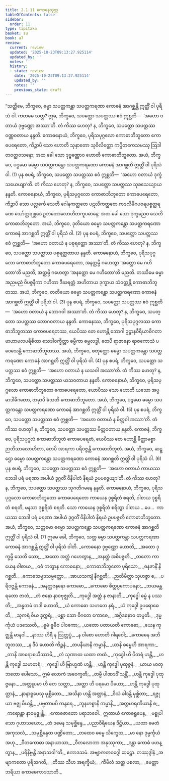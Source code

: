 ```yaml
---
title: 2.1.11 ကောဓနသုတ္တ
tableOfContents: false
sidebar:
  order: 11
type: tipitaka
basket: su
book: a7
review:
  current: review
  updated: '2025-10-23T09:13:27.925114'
  updated_by: ''
  notes: ''
  history:
  - state: review
    date: '2025-10-23T09:13:27.925114'
    updated_by: ''
    notes: ''
    previous_state: draft
---
```



<ReviewStatus review={frontmatter.review} showDetails={true} />

<HypothesisAnnotation frontmatter={frontmatter} />

<DynamicBreadcrumb />

<Division number="64" book="a7" e="ch" v="16" p="469">

<Paragraph number="429" book="a7">
“သတ္တိမေ, ဘိက္ခဝေ, ဓမ္မာ သပတ္တကန္တာ သပတ္တကရဏာ ကောဓနံ အာဂစ္ဆန္တိ ဣတ္ထိံ ဝါ ပုရိသံ ဝါ. ကတမေ သတ္တ? ဣဓ, ဘိက္ခဝေ, သပတ္တော သပတ္တဿ ဧဝံ ဣစ္ဆတိ—  ‘အဟော ဝတာယံ ဒုဗ္ဗဏ္ဏော အဿာ’တိ. တံ ကိဿ ဟေတု? န, ဘိက္ခဝေ, သပတ္တော သပတ္တဿ ဝဏ္ဏဝတာယ နန္ဒတိ. ကောဓနောယံ, ဘိက္ခဝေ, ပုရိသပုဂ္ဂလော ကောဓာဘိဘူတော ကောဓပရေတော, ကိဉ္စာပိ သော ဟောတိ သုနှာတော သုဝိလိတ္တော ကပ္ပိတကေသမဿု ဩဒါတဝတ္ထဝသနော; အထ ခေါ သော ဒုဗ္ဗဏ္ဏောဝ ဟောတိ ကောဓာဘိဘူတော. အယံ, ဘိက္ခဝေ, ပဌမော ဓမ္မော သပတ္တကန္တော သပတ္တကရဏော ကောဓနံ အာဂစ္ဆတိ ဣတ္ထိံ ဝါ ပုရိသံ ဝါ. (1)
</Paragraph>

<Paragraph number="430" book="a7">
ပုန စပရံ, ဘိက္ခဝေ, သပတ္တော သပတ္တဿ ဧဝံ ဣစ္ဆတိ—  ‘အဟော ဝတာယံ ဒုက္ခံ သယေယျာ’တိ. တံ ကိဿ ဟေတု? န, ဘိက္ခဝေ, သပတ္တော သပတ္တဿ သုခသေယျာယ နန္ဒတိ. ကောဓနောယံ, ဘိက္ခဝေ, ပုရိသပုဂ္ဂလော ကောဓာဘိဘူတော ကောဓပရေတော, ကိဉ္စာပိ သော ပလ္လင်္ကေ သေတိ ဂေါနကတ္ထတေ ပဋလိကတ္ထတေ ကဒလိမိဂပဝရပစ္စတ္ထရဏေ သော်တ္တရစ္ဆဒေ ဥဘတောလောဟိတကူပဓာနေ; အထ ခေါ သော ဒုက္ခညေဝ သေတိ ကောဓာဘိဘူတော. အယံ, ဘိက္ခဝေ, ဒုတိယော ဓမ္မော သပတ္တကန္တော သပတ္တကရဏော ကောဓနံ အာဂစ္ဆတိ ဣတ္ထိံ ဝါ ပုရိသံ ဝါ. (2)
</Paragraph>

<Paragraph number="431" book="a7">
ပုန စပရံ, ဘိက္ခဝေ, သပတ္တော သပတ္တဿ ဧဝံ ဣစ္ဆတိ—  ‘အဟော ဝတာယံ န ပစုရတ္ထော အဿာ’တိ. တံ ကိဿ ဟေတု? န, ဘိက္ခဝေ, သပတ္တော သပတ္တဿ ပစုရတ္ထတာယ နန္ဒတိ. ကောဓနောယံ, ဘိက္ခဝေ, ပုရိသပုဂ္ဂလော ကောဓာဘိဘူတော ကောဓပရေတော, အနတ္ထမ္ပိ ဂဟေတွာ ‘အတ္ထော မေ ဂဟိတော’တိ မညတိ, အတ္ထမ္ပိ ဂဟေတွာ ‘အနတ္ထော မေ ဂဟိတော’တိ မညတိ. တဿိမေ ဓမ္မာ အညမညံ ဝိပစ္စနီကာ ဂဟိတာ ဒီဃရတ္တံ အဟိတာယ ဒုက္ခာယ သံဝတ္တန္တိ ကောဓာဘိဘူတဿ. အယံ, ဘိက္ခဝေ, တတိယော ဓမ္မော သပတ္တကန္တော သပတ္တကရဏော ကောဓနံ အာဂစ္ဆတိ ဣတ္ထိံ ဝါ ပုရိသံ ဝါ. (3)
</Paragraph>

<Paragraph number="432" book="a7">
ပုန စပရံ, ဘိက္ခဝေ, သပတ္တော သပတ္တဿ ဧဝံ ဣစ္ဆတိ—  ‘အဟော ဝတာယံ န ဘောဂဝါ အဿာ’တိ. တံ ကိဿ ဟေတု? န, ဘိက္ခဝေ, သပတ္တော သပတ္တဿ ဘောဂဝတာယ နန္ဒတိ. ကောဓနဿ, ဘိက္ခဝေ, ပုရိသပုဂ္ဂလဿ ကောဓာဘိဘူတဿ ကောဓပရေတဿ, ယေပိဿ တေ ဟောန္တိ ဘောဂါ ဥဋ္ဌာနဝီရိယာဓိဂတာ ဗာဟာဗလပရိစိတာ သေဒါဝက္ခိတ္တာ ဓမ္မိကာ ဓမ္မလဒ္ဓါ, တေပိ ရာဇာနော ရာဇကောသံ ပဝေသေန္တိ ကောဓာဘိဘူတဿ. အယံ, ဘိက္ခဝေ, စတုတ္ထော ဓမ္မော သပတ္တကန္တော သပတ္တကရဏော ကောဓနံ အာဂစ္ဆတိ ဣတ္ထိံ ဝါ ပုရိသံ ဝါ. (4)
</Paragraph>

<Paragraph number="433" book="a7">
ပုန စပရံ, ဘိက္ခဝေ, သပတ္တော သပတ္တဿ ဧဝံ ဣစ္ဆတိ—  ‘အဟော ဝတာယံ န ယသဝါ အဿာ’တိ. တံ ကိဿ ဟေတု? န, ဘိက္ခဝေ, သပတ္တော သပတ္တဿ ယသဝတာယ နန္ဒတိ. ကောဓနောယံ, ဘိက္ခဝေ, ပုရိသပုဂ္ဂလော ကောဓာဘိဘူတော ကောဓပရေတော, ယောပိဿ သော ဟောတိ ယသော အပ္ပမာဒါဓိဂတော, တမှာပိ ဓံသတိ ကောဓာဘိဘူတော. အယံ, ဘိက္ခဝေ, ပဉ္စမော ဓမ္မော သပတ္တကန္တော သပတ္တကရဏော ကောဓနံ အာဂစ္ဆတိ ဣတ္ထိံ ဝါ ပုရိသံ ဝါ. (5)
</Paragraph>

<Paragraph number="434" book="a7">
ပုန စပရံ, ဘိက္ခဝေ, သပတ္တော သပတ္တဿ ဧဝံ ဣစ္ဆတိ—  ‘အဟော ဝတာယံ န မိတ္တဝါ အဿာ’တိ. တံ ကိဿ ဟေတု? န, ဘိက္ခဝေ, သပတ္တော သပတ္တဿ မိတ္တဝတာယ နန္ဒတိ. ကောဓနံ, ဘိက္ခဝေ, ပုရိသပုဂ္ဂလံ ကောဓာဘိဘူတံ ကောဓပရေတံ, ယေပိဿ တေ ဟောန္တိ မိတ္တာမစ္စာ ဉာတိသာလောဟိတာ, တေပိ အာရကာ ပရိဝဇ္ဇန္တိ ကောဓာဘိဘူတံ. အယံ, ဘိက္ခဝေ, ဆဋ္ဌော ဓမ္မော သပတ္တကန္တော သပတ္တကရဏော ကောဓနံ အာဂစ္ဆတိ ဣတ္ထိံ ဝါ ပုရိသံ ဝါ. (6)
</Paragraph>

<Paragraph number="435" book="a7">
ပုန စပရံ, ဘိက္ခဝေ, သပတ္တော သပတ္တဿ ဧဝံ ဣစ္ဆတိ—  ‘အဟော ဝတာယံ ကာယဿ ဘေဒါ ပရံ မရဏာ အပါယံ ဒုဂ္ဂတိံ ဝိနိပါတံ နိရယံ ဥပပဇ္ဇေယျာ’တိ. တံ ကိဿ ဟေတု? န, ဘိက္ခဝေ, သပတ္တော သပတ္တဿ သုဂတိဂမနေ နန္ဒတိ. ကောဓနောယံ, ဘိက္ခဝေ, ပုရိသပုဂ္ဂလော ကောဓာဘိဘူတော ကောဓပရေတော ကာယေန ဒုစ္စရိတံ စရတိ, ဝါစာယ ဒုစ္စရိတံ စရတိ, မနသာ ဒုစ္စရိတံ စရတိ. သော ကာယေန ဒုစ္စရိတံ စရိတွာ ဝါစာယ …ပေ…  ကာယဿ ဘေဒါ ပရံ မရဏာ အပါယံ ဒုဂ္ဂတိံ ဝိနိပါတံ နိရယံ ဥပပဇ္ဇတိ ကောဓာဘိဘူတော. အယံ, ဘိက္ခဝေ, သတ္တမော ဓမ္မော သပတ္တကန္တော သပတ္တကရဏော ကောဓနံ အာဂစ္ဆတိ ဣတ္ထိံ ဝါ ပုရိသံ ဝါ. (7)
</Paragraph>

<Paragraph number="436" book="a7">
ဣမေ ခေါ, ဘိက္ခဝေ, သတ္တ ဓမ္မာ သပတ္တကန္တာ သပတ္တကရဏာ ကောဓနံ အာဂစ္ဆန္တိ ဣတ္ထိံ ဝါ ပုရိသံ ဝါတိ.
</Paragraph>

<Paragraph number="437" type="verses" book="a7">
_ကောဓနော ဒုဗ္ဗဏ္ဏော ဟောတိ,_  
_အထော ဒုက္ခမ္ပိ သေတိ သော;_  
_အထော အတ္ထံ ဂဟေတွာန,_  
_အနတ္ထံ အဓိပဇ္ဇတိ._  

</Paragraph>

<Paragraph number="438" type="verses" book="a7">
_တတော ကာယေန ဝါစာယ,_  
_ဝဓံ ကတွာန ကောဓနော;_  
_ကောဓာဘိဘူတော ပုရိသော,_  
_ဓနဇာနိံ နိဂစ္ဆတိ._  

</Paragraph>

<Paragraph number="439" type="verses" book="a7">
_ကောဓသမ္မဒသမ္မတ္တော,_  
_အာယသကျံ နိဂစ္ဆတိ;_  
_ဉာတိမိတ္တာ သုဟဇ္ဇာ စ,_  
_ပရိဝဇ္ဇန္တိ ကောဓနံ._  

</Paragraph>

<Paragraph number="440" type="verses" book="a7">
_အနတ္ထဇနနော ကောဓော,_  
_ကောဓော စိတ္တပ္ပကောပနော;_  
_ဘယမန္တရတော ဇာတံ,_  
_တံ ဇနော နာဝဗုဇ္ဈတိ._  

</Paragraph>

<Paragraph number="441" type="verses" book="a7">
_ကုဒ္ဓေါ အတ္ထံ န ဇာနာတိ,_  
_ကုဒ္ဓေါ ဓမ္မံ န ပဿတိ;_  
_အန္ဓတမံ တဒါ ဟောတိ,_  
_ယံ ကောဓော သဟတေ နရံ._  

</Paragraph>

<Paragraph number="442" type="verses" book="a7">
_ယံ ကုဒ္ဓေါ ဥပရောဓေတိ,_  
_သုကရံ ဝိယ ဒုက္ကရံ;_  
_ပစ္ဆာ သော ဝိဂတေ ကောဓေ,_  
_အဂ္ဂိဒဍ္ဎောဝ တပ္ပတိ._  

</Paragraph>

<Paragraph number="443" type="verses" book="a7">
_ဒုမ္မင်္ကုယံ ပဒဿေတိ,_  
_ဓူမံ ဓူမီဝ ပါဝကော;_  
_ယတော ပတာယတိ ကောဓော,_  
_ယေန ကုဇ္ဈန္တိ မာနဝါ._  

</Paragraph>

<Paragraph number="444" type="verses" book="a7">
_နာဿ ဟိရီ န ဩတ္တပ္ပံ,_  
_န ဝါစော ဟောတိ ဂါရဝေါ;_  
_ကောဓေန အဘိဘူတဿ,_  
_န ဒီပံ ဟောတိ ကိဉ္စနံ._  

</Paragraph>

<Paragraph number="445" type="verses" book="a7">
_တပနီယာနိ ကမ္မာနိ,_  
_ယာနိ ဓမ္မေဟိ အာရကာ;_  
_တာနိ အာရောစယိဿာမိ,_  
_တံ သုဏာထ ယထာ တထံ._  

</Paragraph>

<Paragraph number="446" type="verses" book="a7">
_ကုဒ္ဓေါ ဟိ ပိတရံ ဟန္တိ,_  
_ဟန္တိ ကုဒ္ဓေါ သမာတရံ;_  
_ကုဒ္ဓေါ ဟိ ဗြာဟ္မဏံ ဟန္တိ,_  
_ဟန္တိ ကုဒ္ဓေါ ပုထုဇ္ဇနံ._  

</Paragraph>

<Paragraph number="447" type="verses" book="a7">
_ယာယ မာတု ဘတော ပေါသော,_  
ဣမံ လောကံ အဝေက္ခတိ;_  
_တမ္ပိ ပါဏဒဒိံ သန္တိံ,_  
_ဟန္တိ ကုဒ္ဓေါ ပုထုဇ္ဇနော._  

</Paragraph>

<Paragraph number="448" type="verses" book="a7">
_အတ္တူပမာ ဟိ တေ သတ္တာ,_  
_အတ္တာ ဟိ ပရမော ပိယော;_  
_ဟန္တိ ကုဒ္ဓေါ ပုထုတ္တာနံ,_  
_နာနာရူပေသု မုစ္ဆိတော._  

</Paragraph>

<Paragraph number="449" type="verses" book="a7">
_အသိနာ ဟန္တိ အတ္တာနံ,_  
_ဝိသံ ခါဒန္တိ မုစ္ဆိတာ;_  
_ရဇ္ဇုယာ ဗဇ္ဈ မီယန္တိ,_  
_ပဗ္ဗတာမပိ ကန္ဒရေ._  

</Paragraph>

<Paragraph number="450" type="verses" book="a7">
_ဘူနဟစ္စာနိ ကမ္မာနိ,_  
_အတ္တမာရဏိယာနိ စ;_  
_ကရောန္တာ နာဝဗုဇ္ဈန္တိ,_  
_ကောဓဇာတော ပရာဘဝေါ._  

</Paragraph>

<Paragraph number="451" type="verses" book="a7">
ဣတာယံ ကောဓရူပေန,_  
_မစ္စုပါသော ဂုဟာသယော;_  
_တံ ဒမေန သမုစ္ဆိန္ဒေ,_  
_ပညာဝီရိယေန ဒိဋ္ဌိယာ._  

</Paragraph>

<Paragraph number="452" type="verses" book="a7">
_ယထာ မေတံ အကုသလံ,_  
_သမုစ္ဆိန္ဒေထ ပဏ္ဍိတော;_  
_တထေဝ ဓမ္မေ သိက္ခေထ,_  
_မာ နော ဒုမ္မင်္ကုယံ အဟု._  

</Paragraph>

<Paragraph number="453" type="verses" book="a7">
_ဝီတကောဓာ အနာယာသာ,_  
_ဝီတလောဘာ အနုဿုကာ;_  
_ဒန္တာ ကောဓံ ပဟန္တွာန,_  
_ပရိနိဗ္ဗန္တိ အနာသဝါ”တိ._  


</Paragraph>
</Division>

<Paragraph number="454" type="center" book="a7">
ဧကာဒသမံ.



</Paragraph>

<Paragraph number="455" type="center" book="a7">
အဗျာကတဝဂ္ဂေါ ဆဋ္ဌော.



</Paragraph>

<Paragraph number="456" type="center" book="a7">
တဿုဒ္ဒါနံ


</Paragraph>

<Paragraph number="457" type="verses" book="a7">
_အဗျာကတော ပုရိသဂတိ,_  
_တိဿ သီဟ အရက္ခိယံ;_  
_ကိမိလံ သတ္တ ပစလာ,_  
_မေတ္တာ ဘရိယာ ကောဓေကာဒသာတိ._
</Paragraph>